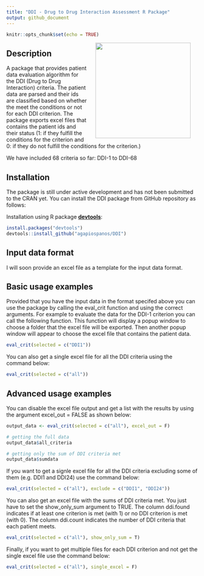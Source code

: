 ```yaml
---
title: "DDI - Drug to Drug Interaction Assessment R Package"
output: github_document
---
```


```r
knitr::opts_chunk$set(echo = TRUE)
```

<img src="man/figures/DDI-logo.png" width=250 align="right" style="margin-left:20px; margin-right: 20px;"/>

## Description

A package that provides patient data evaluation algorithm for the DDI (Drug to Drug Interaction) criteria. The patient data are parsed and their ids are classified based on whether the meet the conditions or not for each DDI criterion.
The package exports excel files that contains the patient ids and their status (1: if they fulfill the conditions for the criterion and 0: if they do not fulfill the conditions for the criterion.)

We have included 68 criteria so far: DDI-1 to DDI-68

## Installation

The package is still under active development and has not been submitted to the CRAN yet.
You can install the DDI package from GitHub repository as follows:

Installation using R package **[devtools](https://cran.r-project.org/package=devtools)**:

```r
install.packages("devtools")
devtools::install_github("agapiospanos/DDI")
```

## Input data format

I will soon provide an excel file as a template for the input data format.

## Basic usage examples

Provided that you have the input data in the format specifed above you can use the package by calling the eval_crit function and using the correct arguments. For example to evaluate the data for the DDI-1 criterion you can call the following function. This function will display a popup window to choose a folder that the excel file will be exported. Then another popup window will appear to choose the excel file that contains the patient data.

```r
eval_crit(selected = c("DDI1"))
```

You can also get a single excel file for all the DDI criteria using the command below:

```r
eval_crit(selected = c("all"))
```

## Advanced usage examples

You can disable the excel file output and get a list with the results by using the argument excel_out = FALSE as shown below:

```r
output_data <- eval_crit(selected = c("all"), excel_out = F)

# getting the full data
output_data$all_criteria

# getting only the sum of DDI criteria met
output_data$sumdata
```

If you want to get a signle excel file for all the DDI criteria excluding some of them (e.g. DDI1 and DDI24) use the command below:

```r
eval_crit(selected = c("all"), exclude = c("DDI1", "DDI24"))
```

You can also get an excel file with the sums of DDI criteria met. You just have to set the show_only_sum argument to TRUE. The column ddi.found indicates if at least one criterion is met (with 1) or no DDI criterion is met (with 0). The column ddi.count indicates the number of DDI criteria that each patient meets.

```r
eval_crit(selected = c("all"), show_only_sum = T)
```

Finally, if you want to get multiple files for each DDI criterion and not get the single excel file use the command below:

```r
eval_crit(selected = c("all"), single_excel = F)
```
